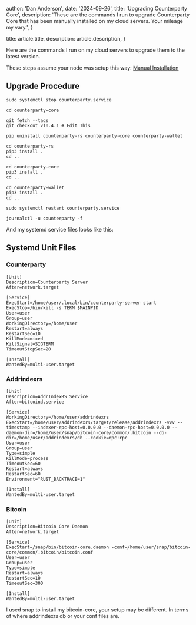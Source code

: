 
  author: 'Dan Anderson',
  date: '2024-09-26',
  title: 'Upgrading Counterparty Core',
  description:
    'These are the commands I run to upgrade Counterparty Core that has been manually installed on my cloud servers. Your mileage my vary.',
}

  title: article.title,
  description: article.description,
}



Here are the commands I run on my cloud servers to upgrade them to the latest version.

These steps assume your node was setup this way: [Manual Installation](https://docs.counterparty.io/docs/basics/manual-installation/)

## Upgrade Procedure
```
sudo systemctl stop counterparty.service

cd counterparty-core

git fetch --tags
git checkout v10.4.1 # Edit This

pip uninstall counterparty-rs counterparty-core counterparty-wallet

cd counterparty-rs
pip3 install .
cd ..

cd counterparty-core
pip3 install .
cd ..

cd counterparty-wallet
pip3 install .
cd ..

sudo systemctl restart counterparty.service

journalctl -u counterparty -f
```

And my systemd service files looks like this:

## Systemd Unit Files

### Counterparty
```
[Unit]
Description=Counterparty Server
After=network.target

[Service]
ExecStart=/home/user/.local/bin/counterparty-server start
ExecStop=/bin/kill -s TERM $MAINPID
User=user
Group=user
WorkingDirectory=/home/user
Restart=always
RestartSec=10
KillMode=mixed
KillSignal=SIGTERM
TimeoutStopSec=20

[Install]
WantedBy=multi-user.target

```

### Addrindexrs
```
[Unit]
Description=AddrIndexRS Service
After=bitcoind.service

[Service]
WorkingDirectory=/home/user/addrindexrs
ExecStart=/home/user/addrindexrs/target/release/addrindexrs -vvv --timestamp --indexer-rpc-host=0.0.0.0 --daemon-rpc-host=0.0.0.0 --daemon-dir=/home/user/snap/bitcoin-core/common/.bitcoin --db-dir=/home/user/addrindexrs/db --cookie=rpc:rpc
User=user
Group=user
Type=simple
KillMode=process
TimeoutSec=60
Restart=always
RestartSec=60
Environment="RUST_BACKTRACE=1"

[Install]
WantedBy=multi-user.target
```

### Bitcoin
```
[Unit]
Description=Bitcoin Core Daemon
After=network.target

[Service]
ExecStart=/snap/bin/bitcoin-core.daemon -conf=/home/user/snap/bitcoin-core/common/.bitcoin/bitcoin.conf
User=user
Group=user
Type=simple
Restart=always
RestartSec=10
TimeoutSec=300

[Install]
WantedBy=multi-user.target

```

I used snap to install my bitcoin-core, your setup may be different. In terms of where addrindexrs db or your conf files are.